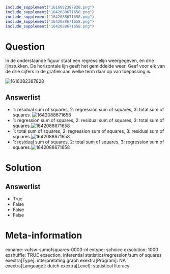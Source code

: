 ```r
include_supplement("1616082387828.png")
include_supplement("1642088671658.png")
include_supplement("1642088671658.png")
include_supplement("1642088671658.png")
include_supplement("1642088671658.png")
```

Question
========
In de onderstaande figuur staat een regressielijn weergegeven, en drie
lijnstukken. De horizontale lijn geeft het gemiddelde weer. Geef voor
elk van de drie cijfers in de grafiek aan welke term daar op van
toepassing is.  
  
<img src="1616082387828.png" class="fr-fic fr-dii enlargeimage tvcss_2"
alt="1616082387828" />

Answerlist
----------
* 1: residual sum of squares, 2: regression sum of squares, 3: total sum
  of squares. <img src="1642088671658.png" class="fr-fic fr-dii tvcss_3"
  alt="1642088671658" />
* 1: regression sum of squares, 2: residual sum of squares, 3: total sum
  of squares.<img src="1642088671658.png" class="fr-fic fr-dii tvcss_4"
  alt="1642088671658" />
* 1: total sum of squares, 2: regression sum of squares, 3: residual sum
  of squares.<img src="1642088671658.png" class="fr-fic fr-dii tvcss_5"
  alt="1642088671658" />
* 1: residual sum of squares, 2: total sum of squares, 3: regression sum
  of squares.<img src="1642088671658.png" class="fr-fic fr-dii tvcss_6"
  alt="1642088671658" />

Solution
========










Answerlist
----------
* True
* False
* False
* False

Meta-information
================
exname: vufsw-sumofsquares-0003-nl
extype: schoice
exsolution: 1000
exshuffle: TRUE
exsection: inferential statistics/regression/sum of squares
exextra[Type]: interpretating graph
exextra[Program]: NA
exextra[Language]: dutch
exextra[Level]: statistical literacy

